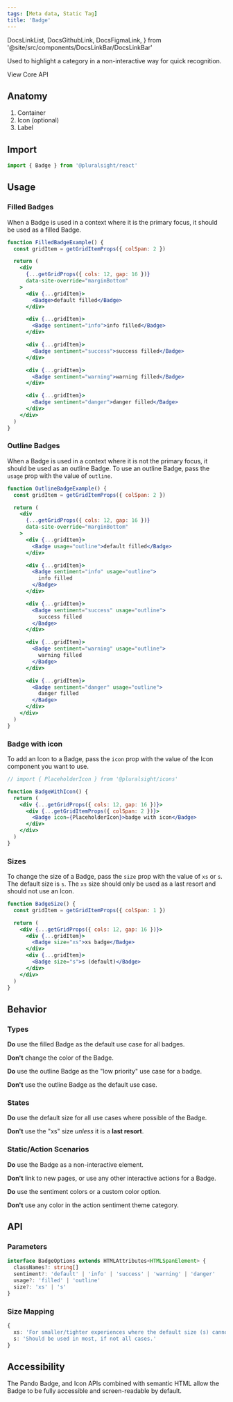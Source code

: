 ```yaml
---
tags: [Meta data, Static Tag]
title: 'Badge'
---
```


  DocsLinkList,
  DocsGithubLink,
  DocsFigmaLink,
} from '@site/src/components/DocsLinkBar/DocsLinkBar'

<p className="size-xxl">
  Used to highlight a category in a non-interactive way for quick recognition.
</p>

<DocsLinkList>
  <DocsGithubLink href="https://github.com/pluralsight/pando/tree/main/packages/react/src/components/Badge.tsx" />
  <DocsGithubLink href="https://github.com/pluralsight/pando/tree/main/packages/headless-styles/src/components/Badge/badgeCSS.ts">
    View Core API
  </DocsGithubLink>
  <DocsFigmaLink href="https://www.figma.com/file/ZmH4XsZS5WnKeo28ylM5x1/Pando-UI-kit-(Web)?node-id=1214%3A50560&t=YLA3FBYLefNvfeuf-0" />
</DocsLinkList>

## Anatomy

1. Container
2. Icon (optional)
3. Label

## Import

```javascript
import { Badge } from '@pluralsight/react'
```

## Usage

### Filled Badges

When a Badge is used in a context where it is the primary focus, it should be used as a filled Badge.

```jsx live
function FilledBadgeExample() {
  const gridItem = getGridItemProps({ colSpan: 2 })

  return (
    <div
      {...getGridProps({ cols: 12, gap: 16 })}
      data-site-override="marginBottom"
    >
      <div {...gridItem}>
        <Badge>default filled</Badge>
      </div>

      <div {...gridItem}>
        <Badge sentiment="info">info filled</Badge>
      </div>

      <div {...gridItem}>
        <Badge sentiment="success">success filled</Badge>
      </div>

      <div {...gridItem}>
        <Badge sentiment="warning">warning filled</Badge>
      </div>

      <div {...gridItem}>
        <Badge sentiment="danger">danger filled</Badge>
      </div>
    </div>
  )
}
```

### Outline Badges

When a Badge is used in a context where it is not the primary focus, it should be used as an outline Badge. To use an outline Badge, pass the `usage` prop with the value of `outline`.

```jsx live
function OutlineBadgeExample() {
  const gridItem = getGridItemProps({ colSpan: 2 })

  return (
    <div
      {...getGridProps({ cols: 12, gap: 16 })}
      data-site-override="marginBottom"
    >
      <div {...gridItem}>
        <Badge usage="outline">default filled</Badge>
      </div>

      <div {...gridItem}>
        <Badge sentiment="info" usage="outline">
          info filled
        </Badge>
      </div>

      <div {...gridItem}>
        <Badge sentiment="success" usage="outline">
          success filled
        </Badge>
      </div>

      <div {...gridItem}>
        <Badge sentiment="warning" usage="outline">
          warning filled
        </Badge>
      </div>

      <div {...gridItem}>
        <Badge sentiment="danger" usage="outline">
          danger filled
        </Badge>
      </div>
    </div>
  )
}
```

### Badge with icon

To add an Icon to a Badge, pass the `icon` prop with the value of the Icon component you want to use.

```jsx live
// import { PlaceholderIcon } from '@pluralsight/icons'

function BadgeWithIcon() {
  return (
    <div {...getGridProps({ cols: 12, gap: 16 })}>
      <div {...getGridItemProps({ colSpan: 2 })}>
        <Badge icon={PlaceholderIcon}>badge with icon</Badge>
      </div>
    </div>
  )
}
```

### Sizes

To change the size of a Badge, pass the `size` prop with the value of `xs` or `s`. The default size is `s`. The `xs` size should only be used as a last resort and should not use an Icon.

```jsx live
function BadgeSize() {
  const gridItem = getGridItemProps({ colSpan: 1 })

  return (
    <div {...getGridProps({ cols: 12, gap: 16 })}>
      <div {...gridItem}>
        <Badge size="xs">xs badge</Badge>
      </div>
      <div {...gridItem}>
        <Badge size="s">s (default)</Badge>
      </div>
    </div>
  )
}
```

## Behavior

### Types

**Do** use the filled Badge as the default use case for all badges.

**Don't** change the color of the Badge.

**Do** use the outline Badge as the "low priority" use case for a badge.

**Don't** use the outline Badge as the default use case.

### States

**Do** use the default size for all use cases where possible of the Badge.

**Don't** use the "xs" size _unless_ it is a **last resort**.

### Static/Action Scenarios

**Do** use the Badge as a non-interactive element.

**Don't** link to new pages, or use any other interactive actions for a Badge.

**Do** use the sentiment colors or a custom color option.

**Don't** use any color in the action sentiment theme category.

## API

### Parameters

```typescript
interface BadgeOptions extends HTMLAttributes<HTMLSpanElement> {
  classNames?: string[]
  sentiment?: 'default' | 'info' | 'success' | 'warning' | 'danger'
  usage?: 'filled' | 'outline'
  size?: 'xs' | 's'
}
```

### Size Mapping

```typescript title="Badge size rules."
{
  xs: 'For smaller/tighter experiences where the default size (s) cannot be supported.',
  s: 'Should be used in most, if not all cases.'
}
```

## Accessibility

The Pando Badge, and Icon APIs combined with semantic HTML allow the Badge to be fully accessible and screen-readable by default.
